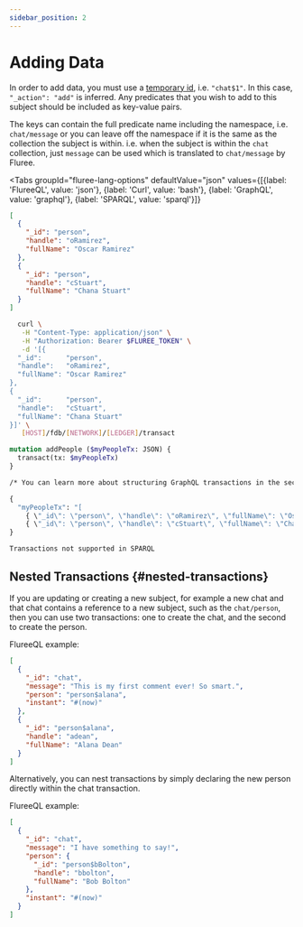 ```yaml
---
sidebar_position: 2
---
```



# Adding Data

In order to add data, you must use a [temporary id](/overview/transact/basics.md#temporary-ids), i.e. `"chat$1"`. In this case, `"_action": "add"` is inferred. Any predicates that you wish to add to this subject should be included as key-value pairs.

The keys can contain the full predicate name including the namespace, i.e. `chat/message` or you can leave off the namespace if it is the same as the collection the subject is within. i.e. when the subject is within the `chat` collection, just `message` can be used which is translated to `chat/message` by Fluree.

<Tabs
  groupId="fluree-lang-options"
  defaultValue="json"
  values={[{label: 'FlureeQL', value: 'json'},
  {label: 'Curl', value: 'bash'},
  {label: 'GraphQL', value: 'graphql'},
  {label: 'SPARQL', value: 'sparql'}]}
>
<TabItem value="json">

```json
[
  {
    "_id": "person",
    "handle": "oRamirez",
    "fullName": "Oscar Ramirez"
  },
  {
    "_id": "person",
    "handle": "cStuart",
    "fullName": "Chana Stuart"
  }
]
```

</TabItem>

<TabItem value="bash">

```bash
  curl \
   -H "Content-Type: application/json" \
   -H "Authorization: Bearer $FLUREE_TOKEN" \
   -d '[{
  "_id":      "person",
  "handle":   "oRamirez",
  "fullName": "Oscar Ramirez"
},
{
  "_id":      "person",
  "handle":   "cStuart",
  "fullName": "Chana Stuart"
}]' \
   [HOST]/fdb/[NETWORK]/[LEDGER]/transact
```

</TabItem>

<TabItem value="graphql">

```graphql
mutation addPeople ($myPeopleTx: JSON) {
  transact(tx: $myPeopleTx)
}

/* You can learn more about structuring GraphQL transactions in the section, 'GraphQL Transactions'. */

{
  "myPeopleTx": "[
    { \"_id\": \"person\", \"handle\": \"oRamirez\", \"fullName\": \"Oscar Ramirez\" },
    { \"_id\": \"person\", \"handle\": \"cStuart\", \"fullName\": \"Chana Stuart\" }]"
}
```

</TabItem>

<TabItem value="sparql">

```sparql
Transactions not supported in SPARQL
```

</TabItem>

</Tabs>

## Nested Transactions {#nested-transactions}

If you are updating or creating a new subject, for example a new chat and that chat contains a reference to a new subject, such as the `chat/person`, then you can use two transactions: one to create the chat, and the second to create the person.

FlureeQL example:

```json
[
  {
    "_id": "chat",
    "message": "This is my first comment ever! So smart.",
    "person": "person$alana",
    "instant": "#(now)"
  },
  {
    "_id": "person$alana",
    "handle": "adean",
    "fullName": "Alana Dean"
  }
]
```

Alternatively, you can nest transactions by simply declaring the new person directly within the chat transaction.

FlureeQL example:

```json
[
  {
    "_id": "chat",
    "message": "I have something to say!",
    "person": {
      "_id": "person$bBolton",
      "handle": "bbolton",
      "fullName": "Bob Bolton"
    },
    "instant": "#(now)"
  }
]
```
